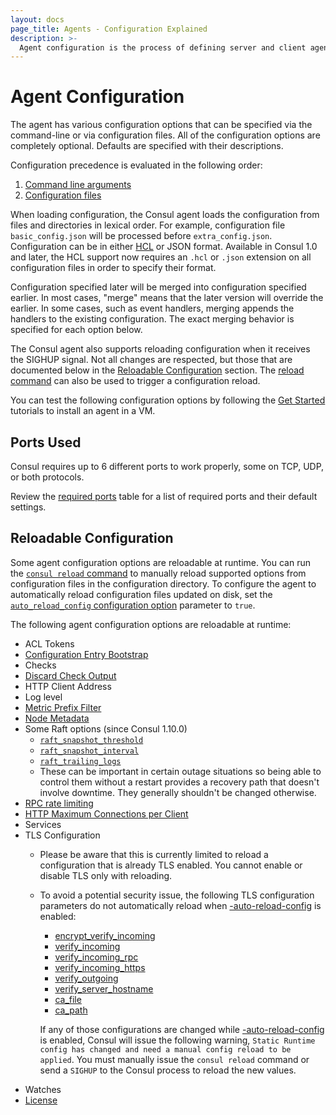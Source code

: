 ```yaml
---
layout: docs
page_title: Agents - Configuration Explained
description: >-
  Agent configuration is the process of defining server and client agent properties with CLI flags and configuration files. Learn what properties can be configured on reload and how Consul sets precedence for configuration settings.
---
```


# Agent Configuration

The agent has various configuration options that can be specified via
the command-line or via configuration files. All of the configuration
options are completely optional. Defaults are specified with their
descriptions.

Configuration precedence is evaluated in the following order:

1. [Command line arguments](/docs/agent/config/cli-flags)
2. [Configuration files](/docs/agent/config/config-files)

When loading configuration, the Consul agent loads the configuration from files and
directories in lexical order. For example, configuration file
`basic_config.json` will be processed before `extra_config.json`. Configuration
can be in either [HCL](https://github.com/hashicorp/hcl#syntax) or JSON format.
Available in Consul 1.0 and later, the HCL support now requires an `.hcl` or
`.json` extension on all configuration files in order to specify their format.

Configuration specified later will be merged into configuration specified
earlier. In most cases, "merge" means that the later version will override the
earlier. In some cases, such as event handlers, merging appends the handlers to
the existing configuration. The exact merging behavior is specified for each
option below.

The Consul agent also supports reloading configuration when it receives the
SIGHUP signal. Not all changes are respected, but those that are
documented below in the
[Reloadable Configuration](#reloadable-configuration) section. The
[reload command](/commands/reload) can also be used to trigger a
configuration reload.

You can test the following configuration options by following the
[Get Started](https://developer.hashicorp.com/consul/tutorials/get-started-vms?utm_source=docs)
tutorials to install an agent in a VM.

## Ports Used

Consul requires up to 6 different ports to work properly, some on
TCP, UDP, or both protocols.

Review the [required ports](/docs/install/ports) table for a list of
required ports and their default settings.

## Reloadable Configuration

Some agent configuration options are reloadable at runtime.
You can run the [`consul reload` command](/commands/reload) to manually reload supported options from configuration files in the configuration directory.
To configure the agent to automatically reload configuration files updated on disk,
set the [`auto_reload_config` configuration option](/consul/docs/agent/config/config-files#auto_reload_config) parameter to `true`.

The following agent configuration options are reloadable at runtime: 
- ACL Tokens
- [Configuration Entry Bootstrap](/docs/agent/config/config-files#config_entries_bootstrap)
- Checks
- [Discard Check Output](/docs/agent/config/config-files#discard_check_output)
- HTTP Client Address
- Log level
- [Metric Prefix Filter](/docs/agent/config/config-files#telemetry-prefix_filter)
- [Node Metadata](/docs/agent/config/config-files#node_meta)
- Some Raft options (since Consul 1.10.0)
  - [`raft_snapshot_threshold`](/docs/agent/config/config-files#_raft_snapshot_threshold)
  - [`raft_snapshot_interval`](/docs/agent/config/config-files#_raft_snapshot_interval)
  - [`raft_trailing_logs`](/docs/agent/config/config-files#_raft_trailing_logs)
  - These can be important in certain outage situations so being able to control
    them without a restart provides a recovery path that doesn't involve
    downtime. They generally shouldn't be changed otherwise.
- [RPC rate limiting](/docs/agent/config/config-files#limits)
- [HTTP Maximum Connections per Client](/docs/agent/config/config-files#http_max_conns_per_client)
- Services
- TLS Configuration
  - Please be aware that this is currently limited to reload a configuration that is already TLS enabled. You cannot enable or disable TLS only with reloading.
  - To avoid a potential security issue, the following TLS configuration parameters do not automatically reload when [-auto-reload-config](/docs/agent/config/cli-flags#_auto_reload_config) is enabled:
    - [encrypt_verify_incoming](/docs/agent/config/config-files#encrypt_verify_incoming)
    - [verify_incoming](/docs/agent/config/config-files#verify_incoming)
    - [verify_incoming_rpc](/docs/agent/config/config-files#verify_incoming_rpc)
    - [verify_incoming_https](/docs/agent/config/config-files#verify_incoming_https)
    - [verify_outgoing](/docs/agent/config/config-files#verify_outgoing)
    - [verify_server_hostname](/docs/agent/config/config-files#verify_server_hostname)
    - [ca_file](/docs/agent/config/config-files#ca_file)
    - [ca_path](/docs/agent/config/config-files#ca_path)

    If any of those configurations are changed while [-auto-reload-config](/docs/agent/config/cli-flags#_auto_reload_config) is enabled,
    Consul will issue the following warning, `Static Runtime config has changed and need a manual config reload to be applied`.
    You must manually issue the `consul reload` command or send a `SIGHUP` to the Consul process to reload the new values.
- Watches
- [License](/docs/enterprise/license/overview)
